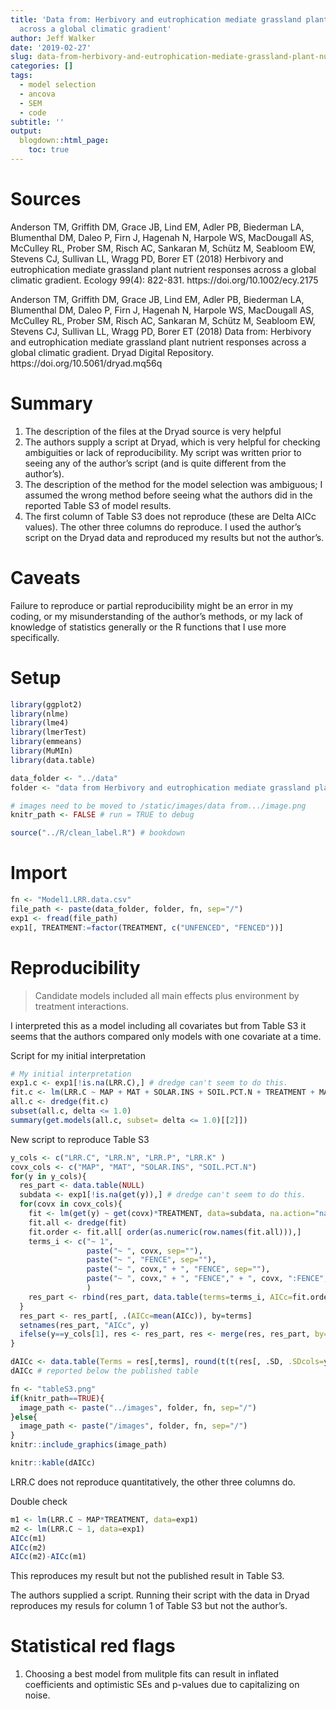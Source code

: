 ```yaml
---
title: 'Data from: Herbivory and eutrophication mediate grassland plant nutrient responses
  across a global climatic gradient'
author: Jeff Walker
date: '2019-02-27'
slug: data-from-herbivory-and-eutrophication-mediate-grassland-plant-nutrient-responses-across-a-global-climatic-gradient
categories: []
tags:
  - model selection
  - ancova
  - SEM
  - code
subtitle: ''
output:
  blogdown::html_page:
    toc: true
---
```

# Sources

Anderson TM, Griffith DM, Grace JB, Lind EM, Adler PB, Biederman LA, Blumenthal DM, Daleo P, Firn J, Hagenah N, Harpole WS, MacDougall AS, McCulley RL, Prober SM, Risch AC, Sankaran M, Schütz M, Seabloom EW, Stevens CJ, Sullivan LL, Wragg PD, Borer ET (2018) Herbivory and eutrophication mediate grassland plant nutrient responses across a global climatic gradient. Ecology 99(4): 822-831. https://doi.org/10.1002/ecy.2175

Anderson TM, Griffith DM, Grace JB, Lind EM, Adler PB, Biederman LA, Blumenthal DM, Daleo P, Firn J, Hagenah N, Harpole WS, MacDougall AS, McCulley RL, Prober SM, Risch AC, Sankaran M, Schütz M, Seabloom EW, Stevens CJ, Sullivan LL, Wragg PD, Borer ET (2018) Data from: Herbivory and eutrophication mediate grassland plant nutrient responses across a global climatic gradient. Dryad Digital Repository. https://doi.org/10.5061/dryad.mq56q

# Summary
1. The description of the files at the Dryad source is very helpful
2. The authors supply a script at Dryad, which is very helpful for checking ambiguities or lack of reproducibility. My script was written prior to seeing any of the author's script (and is quite different from the author's).
3. The description of the method for the model selection was ambiguous; I assumed the wrong method before seeing what the authors did in the reported Table S3 of model results.
4. The first column of Table S3 does not reproduce (these are Delta AICc values). The other three columns do reproduce. I used the author's script on the Dryad data and reproduced my results but not the author's.

# Caveats
Failure to reproduce or partial reproducibility might be an error in my coding, or my misunderstanding of the author's methods, or my lack of knowledge of statistics generally or the R functions that I use more specifically.

# Setup
```r
library(ggplot2)
library(nlme)
library(lme4)
library(lmerTest)
library(emmeans)
library(MuMIn)
library(data.table)
```

```r
data_folder <- "../data"
folder <- "data from Herbivory and eutrophication mediate grassland plant nutrient responses across a global climatic gradient"

# images need to be moved to /static/images/data from.../image.png
knitr_path <- FALSE # run = TRUE to debug
```

```r
source("../R/clean_label.R") # bookdown
```


# Import

```r
fn <- "Model1.LRR.data.csv"
file_path <- paste(data_folder, folder, fn, sep="/")
exp1 <- fread(file_path)
exp1[, TREATMENT:=factor(TREATMENT, c("UNFENCED", "FENCED"))]
```

# Reproducibility

>Candidate models included all main effects plus environment by treatment interactions. 

I interpreted this as a model including all covariates but from Table S3 it seems that the authors compared only models with one covariate at a time.

Script for my initial interpretation
```r
# My initial interpretation 
exp1.c <- exp1[!is.na(LRR.C),] # dredge can't seem to do this.
fit.c <- lm(LRR.C ~ MAP + MAT + SOLAR.INS + SOIL.PCT.N + TREATMENT + MAP:TREATMENT + MAT:TREATMENT + SOLAR.INS:TREATMENT + SOIL.PCT.N:TREATMENT, data=exp1.c, na.action = "na.fail")
all.c <- dredge(fit.c)
subset(all.c, delta <= 1.0)
summary(get.models(all.c, subset= delta <= 1.0)[[2]])

```

New script to reproduce Table S3
```r
y_cols <- c("LRR.C", "LRR.N", "LRR.P", "LRR.K" )
covx_cols <- c("MAP", "MAT", "SOLAR.INS", "SOIL.PCT.N")
for(y in y_cols){
  res_part <- data.table(NULL)
  subdata <- exp1[!is.na(get(y)),] # dredge can't seem to do this.
  for(covx in covx_cols){
    fit <- lm(get(y) ~ get(covx)*TREATMENT, data=subdata, na.action="na.fail")
    fit.all <- dredge(fit)
    fit.order <- fit.all[ order(as.numeric(row.names(fit.all))),]
    terms_i <- c("~ 1", 
                 paste("~ ", covx, sep=""),
                 paste("~ ", "FENCE", sep=""),
                 paste("~ ", covx," + ", "FENCE", sep=""),
                 paste("~ ", covx," + ", "FENCE"," + ", covx, ":FENCE", sep="")
                 )
    res_part <- rbind(res_part, data.table(terms=terms_i, AICc=fit.order[,"AICc"]))
  }
  res_part <- res_part[, .(AICc=mean(AICc)), by=terms]
  setnames(res_part, "AICc", y)
  ifelse(y==y_cols[1], res <- res_part, res <- merge(res, res_part, by="terms"))
}

dAICc <- data.table(Terms = res[,terms], round(t(t(res[, .SD, .SDcols=y_cols]) - apply(res[, .SD, .SDcols=y_cols], 2, min)), 1))
dAICc # reported below the published table
```

```r
fn <- "tableS3.png"
if(knitr_path==TRUE){
  image_path <- paste("../images", folder, fn, sep="/")
}else{
  image_path <- paste("/images", folder, fn, sep="/")
}
knitr::include_graphics(image_path)

```

```r
knitr::kable(dAICc)
```

LRR.C does not reproduce quantitatively, the other three columns do.

Double check
```r
m1 <- lm(LRR.C ~ MAP*TREATMENT, data=exp1)
m2 <- lm(LRR.C ~ 1, data=exp1)
AICc(m1)
AICc(m2)
AICc(m2)-AICc(m1)
```

This reproduces my result but not the published result in Table S3.

The authors supplied a script. Running their script with the data in Dryad reproduces my resuls for column 1 of Table S3 but not the author's.

# Statistical red flags

1. Choosing a best model from mulitple fits can result in inflated coefficients and optimistic SEs and p-values due to capitalizing on noise.